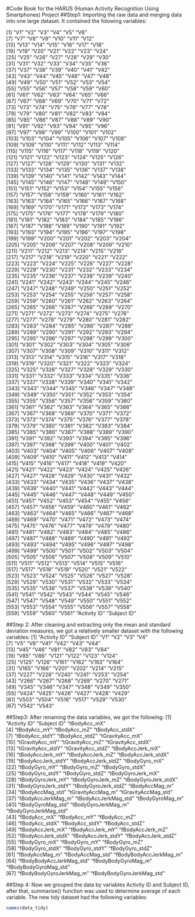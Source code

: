 #Code Book for the HARUS (Human Activity Recognition Using Smartphones) Project
##Step1:
Importing the raw data and merging data into one large dataset.
It contained the folowing variables:

  [1] "V1"          "V2"          "V3"          "V4"          "V5"          "V6"         
  [7] "V7"          "V8"          "V9"          "V10"         "V11"         "V12"        
 [13] "V13"         "V14"         "V15"         "V16"         "V17"         "V18"        
 [19] "V19"         "V20"         "V21"         "V22"         "V23"         "V24"        
 [25] "V25"         "V26"         "V27"         "V28"         "V29"         "V30"        
 [31] "V31"         "V32"         "V33"         "V34"         "V35"         "V36"        
 [37] "V37"         "V38"         "V39"         "V40"         "V41"         "V42"        
 [43] "V43"         "V44"         "V45"         "V46"         "V47"         "V48"        
 [49] "V49"         "V50"         "V51"         "V52"         "V53"         "V54"        
 [55] "V55"         "V56"         "V57"         "V58"         "V59"         "V60"        
 [61] "V61"         "V62"         "V63"         "V64"         "V65"         "V66"        
 [67] "V67"         "V68"         "V69"         "V70"         "V71"         "V72"        
 [73] "V73"         "V74"         "V75"         "V76"         "V77"         "V78"        
 [79] "V79"         "V80"         "V81"         "V82"         "V83"         "V84"        
 [85] "V85"         "V86"         "V87"         "V88"         "V89"         "V90"        
 [91] "V91"         "V92"         "V93"         "V94"         "V95"         "V96"        
 [97] "V97"         "V98"         "V99"         "V100"        "V101"        "V102"       
[103] "V103"        "V104"        "V105"        "V106"        "V107"        "V108"       
[109] "V109"        "V110"        "V111"        "V112"        "V113"        "V114"       
[115] "V115"        "V116"        "V117"        "V118"        "V119"        "V120"       
[121] "V121"        "V122"        "V123"        "V124"        "V125"        "V126"       
[127] "V127"        "V128"        "V129"        "V130"        "V131"        "V132"       
[133] "V133"        "V134"        "V135"        "V136"        "V137"        "V138"       
[139] "V139"        "V140"        "V141"        "V142"        "V143"        "V144"       
[145] "V145"        "V146"        "V147"        "V148"        "V149"        "V150"       
[151] "V151"        "V152"        "V153"        "V154"        "V155"        "V156"       
[157] "V157"        "V158"        "V159"        "V160"        "V161"        "V162"       
[163] "V163"        "V164"        "V165"        "V166"        "V167"        "V168"       
[169] "V169"        "V170"        "V171"        "V172"        "V173"        "V174"       
[175] "V175"        "V176"        "V177"        "V178"        "V179"        "V180"       
[181] "V181"        "V182"        "V183"        "V184"        "V185"        "V186"       
[187] "V187"        "V188"        "V189"        "V190"        "V191"        "V192"       
[193] "V193"        "V194"        "V195"        "V196"        "V197"        "V198"       
[199] "V199"        "V200"        "V201"        "V202"        "V203"        "V204"       
[205] "V205"        "V206"        "V207"        "V208"        "V209"        "V210"       
[211] "V211"        "V212"        "V213"        "V214"        "V215"        "V216"       
[217] "V217"        "V218"        "V219"        "V220"        "V221"        "V222"       
[223] "V223"        "V224"        "V225"        "V226"        "V227"        "V228"       
[229] "V229"        "V230"        "V231"        "V232"        "V233"        "V234"       
[235] "V235"        "V236"        "V237"        "V238"        "V239"        "V240"       
[241] "V241"        "V242"        "V243"        "V244"        "V245"        "V246"       
[247] "V247"        "V248"        "V249"        "V250"        "V251"        "V252"       
[253] "V253"        "V254"        "V255"        "V256"        "V257"        "V258"       
[259] "V259"        "V260"        "V261"        "V262"        "V263"        "V264"       
[265] "V265"        "V266"        "V267"        "V268"        "V269"        "V270"       
[271] "V271"        "V272"        "V273"        "V274"        "V275"        "V276"       
[277] "V277"        "V278"        "V279"        "V280"        "V281"        "V282"       
[283] "V283"        "V284"        "V285"        "V286"        "V287"        "V288"       
[289] "V289"        "V290"        "V291"        "V292"        "V293"        "V294"       
[295] "V295"        "V296"        "V297"        "V298"        "V299"        "V300"       
[301] "V301"        "V302"        "V303"        "V304"        "V305"        "V306"       
[307] "V307"        "V308"        "V309"        "V310"        "V311"        "V312"       
[313] "V313"        "V314"        "V315"        "V316"        "V317"        "V318"       
[319] "V319"        "V320"        "V321"        "V322"        "V323"        "V324"       
[325] "V325"        "V326"        "V327"        "V328"        "V329"        "V330"       
[331] "V331"        "V332"        "V333"        "V334"        "V335"        "V336"       
[337] "V337"        "V338"        "V339"        "V340"        "V341"        "V342"       
[343] "V343"        "V344"        "V345"        "V346"        "V347"        "V348"       
[349] "V349"        "V350"        "V351"        "V352"        "V353"        "V354"       
[355] "V355"        "V356"        "V357"        "V358"        "V359"        "V360"       
[361] "V361"        "V362"        "V363"        "V364"        "V365"        "V366"       
[367] "V367"        "V368"        "V369"        "V370"        "V371"        "V372"       
[373] "V373"        "V374"        "V375"        "V376"        "V377"        "V378"       
[379] "V379"        "V380"        "V381"        "V382"        "V383"        "V384"       
[385] "V385"        "V386"        "V387"        "V388"        "V389"        "V390"       
[391] "V391"        "V392"        "V393"        "V394"        "V395"        "V396"       
[397] "V397"        "V398"        "V399"        "V400"        "V401"        "V402"       
[403] "V403"        "V404"        "V405"        "V406"        "V407"        "V408"       
[409] "V409"        "V410"        "V411"        "V412"        "V413"        "V414"       
[415] "V415"        "V416"        "V417"        "V418"        "V419"        "V420"       
[421] "V421"        "V422"        "V423"        "V424"        "V425"        "V426"       
[427] "V427"        "V428"        "V429"        "V430"        "V431"        "V432"       
[433] "V433"        "V434"        "V435"        "V436"        "V437"        "V438"       
[439] "V439"        "V440"        "V441"        "V442"        "V443"        "V444"       
[445] "V445"        "V446"        "V447"        "V448"        "V449"        "V450"       
[451] "V451"        "V452"        "V453"        "V454"        "V455"        "V456"       
[457] "V457"        "V458"        "V459"        "V460"        "V461"        "V462"       
[463] "V463"        "V464"        "V465"        "V466"        "V467"        "V468"       
[469] "V469"        "V470"        "V471"        "V472"        "V473"        "V474"       
[475] "V475"        "V476"        "V477"        "V478"        "V479"        "V480"       
[481] "V481"        "V482"        "V483"        "V484"        "V485"        "V486"       
[487] "V487"        "V488"        "V489"        "V490"        "V491"        "V492"       
[493] "V493"        "V494"        "V495"        "V496"        "V497"        "V498"       
[499] "V499"        "V500"        "V501"        "V502"        "V503"        "V504"       
[505] "V505"        "V506"        "V507"        "V508"        "V509"        "V510"       
[511] "V511"        "V512"        "V513"        "V514"        "V515"        "V516"       
[517] "V517"        "V518"        "V519"        "V520"        "V521"        "V522"       
[523] "V523"        "V524"        "V525"        "V526"        "V527"        "V528"       
[529] "V529"        "V530"        "V531"        "V532"        "V533"        "V534"       
[535] "V535"        "V536"        "V537"        "V538"        "V539"        "V540"       
[541] "V541"        "V542"        "V543"        "V544"        "V545"        "V546"       
[547] "V547"        "V548"        "V549"        "V550"        "V551"        "V552"       
[553] "V553"        "V554"        "V555"        "V556"        "V557"        "V558"       
[559] "V559"        "V560"        "V561"        "Activity ID" "Subject ID" 

##Step 2:
After cleaning and extracting only the mean and standard deviation measures, we got a relatively smaller dataset with the following variables:
 [1] "Activity ID" "Subject ID"  "V1"          "V2"          "V3"          "V4"         
 [7] "V5"          "V6"          "V41"         "V42"         "V43"         "V44"        
[13] "V45"         "V46"         "V81"         "V82"         "V83"         "V84"        
[19] "V85"         "V86"         "V121"        "V122"        "V123"        "V124"       
[25] "V125"        "V126"        "V161"        "V162"        "V163"        "V164"       
[31] "V165"        "V166"        "V201"        "V202"        "V214"        "V215"       
[37] "V227"        "V228"        "V240"        "V241"        "V253"        "V254"       
[43] "V266"        "V267"        "V268"        "V269"        "V270"        "V271"       
[49] "V345"        "V346"        "V347"        "V348"        "V349"        "V350"       
[55] "V424"        "V425"        "V426"        "V427"        "V428"        "V429"       
[61] "V503"        "V504"        "V516"        "V517"        "V529"        "V530"       
[67] "V542"        "V543"       

##Step3:
After renaming the data variables, we got the following:
 [1] "Activity ID"              "Subject ID"               "tBodyAcc_mX"             
 [4] "tBodyAcc_mY"              "tBodyAcc_mZ"              "tBodyAcc_stdX"           
 [7] "tBodyAcc_stdY"            "tBodyAcc_stdZ"            "tGravityAcc_mX"          
[10] "tGravityAcc_mY"           "tGravityAcc_mZ"           "tGravityAcc_stdX"        
[13] "tGravityAcc_stdY"         "tGravityAcc_stdZ"         "tBodyAccJerk_mX"         
[16] "tBodyAccJerk_mY"          "tBodyAccJerk_mZ"          "tBodyAccJerk_stdX"       
[19] "tBodyAccJerk_stdY"        "tBodyAccJerk_stdZ"        "tBodyGyro_mX"            
[22] "tBodyGyro_mY"             "tBodyGyro_mZ"             "tBodyGyro_stdX"          
[25] "tBodyGyro_stdY"           "tBodyGyro_stdZ"           "tBodyGyroJerk_mX"        
[28] "tBodyGyroJerk_mY"         "tBodyGyroJerk_mZ"         "tBodyGyroJerk_stdX"      
[31] "tBodyGyroJerk_stdY"       "tBodyGyroJerk_stdZ"       "tBodyAccMag_m"           
[34] "tBodyAccMag_std"          "tGravityAccMag_m"         "tGravityAccMag_std"      
[37] "tBodyAccJerkMag_m"        "tBodyAccJerkMag_std"      "tBodyGyroMag_m"          
[40] "tBodyGyroMag_std"         "tBodyGyroJerkMag_m"       "tBodyGyroJerkMag_std"    
[43] "fBodyAcc_mX"              "fBodyAcc_mY"              "fBodyAcc_mZ"             
[46] "fBodyAcc_stdX"            "fBodyAcc_stdY"            "fBodyAcc_stdZ"           
[49] "fBodyAccJerk_mX"          "fBodyAccJerk_mY"          "fBodyAccJerk_mZ"         
[52] "fBodyAccJerk_stdX"        "fBodyAccJerk_stdY"        "fBodyAccJerk_stdZ"       
[55] "fBodyGyro_mX"             "fBodyGyro_mY"             "fBodyGyro_mZ"            
[58] "fBodyGyro_stdX"           "fBodyGyro_stdY"           "fBodyGyro_stdZ"          
[61] "fBodyAccMag_m"            "fBodyAccMag_std"          "fBodyBodyAccJerkMag_m"   
[64] "fBodyBodyAccJerkMag_std"  "fBodyBodyGyroMag_m"       "fBodyBodyGyroMag_std"    
[67] "fBodyBodyGyroJerkMag_m"   "fBodyBodyGyroJerkMag_std"


##Step 4:
Now we grouped the data by variables Activity ID and Subject ID, after that, summarise() function was used to determine average of each variable. The new tidy dataset had the following variables:
```r
names(data_tidy)
```

